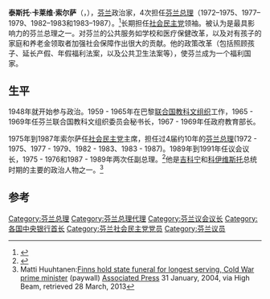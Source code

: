{{Infobox Prime Minister
| name          = 卡莱维·索尔萨
| native_name = Taisto Kalevi Sorsa
| native_name_lang = fi
| image         = Kalevi-Sorsa-1975 (cropped).jpg
| nationality   = [[芬兰|芬兰]]
| order         = [[芬兰总理|芬兰总理]]
| term_start    = 1972年9月4日
| term_end      = 1975年6月13日
| president = [[烏爾霍·吉科寧|烏爾霍·吉科寧]]
| deputy       = [[阿赫蒂·卡尔亚莱宁|阿赫蒂·卡尔亚莱宁]]
| predecessor   = [[拉斐尔·帕西奥|拉斐尔·帕西奥]]
| successor     = [[凯约·利纳马|凯约·利纳马]]
| term_start2    = 1977年5月15日
| term_end2     = 1979年5月26日
| president2 = 烏爾霍·吉科寧
| deputy2      = [[约翰内斯·维罗莱宁|约翰内斯·维罗莱宁]]
| predecessor2   = [[马蒂·米图宁|马蒂·米图宁]]
| successor2   = [[毛诺·科伊维斯托|毛诺·科伊维斯托]]
| term_start3    = 1982年2月19日
| term_end3      = 1987年4月30日
| president3 = [[毛諾·科伊維斯托|毛諾·科伊維斯托]]
| deputy3        = [[阿赫蒂·皮可拉|阿赫蒂·皮可拉]] (1982–1983)<br/>[[帕沃·韦于吕宁|帕沃·韦于吕宁]] (1983–1987)
| predecessor3 = [[毛诺·科伊维斯托|毛诺·科伊维斯托]]
| successor3     = [[哈里·霍尔克里|哈里·霍尔克里]]
| birth_date    = {{birth date|1930|12|21}}
| birth_place   = [[芬兰|芬兰]][[凯乌鲁|凯乌鲁]]
| death_date    = {{death date and age|2004|1|16|1930|12|21}}
| death_place  = [[芬兰|芬兰]][[赫尔辛基|赫尔辛基]]
| party = [[芬兰社会民主党|社会民主党]]
| spouse        = 
| profession    = 
| nickname     =
}}

'''泰斯托·卡莱维·索尔萨'''（{{lang-fi|Taisto Kalevi Sorsa}}，{{bd|1930年|12月21日|2004年|1月16日}}），[[芬兰|芬兰]]政治家，4次担任[[芬兰总理|芬兰总理]]（1972–1975、1977–1979、1982–1983和1983–1987）。<ref>{{cite web |url=http://www.valtioneuvosto.fi/hakemisto/ministerikortisto/ministeritiedot.asp?nro=368 |title=Ministerikortisto |publisher=Valtioneuvosto |deadurl=yes |archiveurl=https://web.archive.org/web/20090503220701/http://www.valtioneuvosto.fi/hakemisto/ministerikortisto/ministeritiedot.asp?nro=368 |archivedate=2009-05-03 |accessdate=2014-04-05 }}</ref>长期担任[[芬兰社会民主党|社会民主党]]领袖。被认为是最具影响力的芬兰总理之一。对芬兰的公共服务如学校和医疗保健改革，以及对有孩子的家庭和养老金领取者加强社会保障作出很大的贡献。他的政策改革（包括照顾孩子、延长产假、年假福利法案，以及公共卫生法案等），使芬兰成为一个福利国家。

==生平==
1948年就开始参与政治。1959 - 1965年在巴黎[[联合国教科文组织|联合国教科文组织]]工作，1965 - 1969年任芬兰联合国教科文组织委员会秘书长，1967 - 1969年任政府教育部长。

1975年到1987年索尔萨任[[芬兰社会民主党|社会民主党]]主席，担任过4届约10年的[[芬兰总理|芬兰总理]](1972 - 1975、1977 - 1979、1982 - 1983、1983 - 1987)。1989年到1991年任议会议长，1975 - 1976和1987 - 1989年两次任副总理。<ref>{{cite web
 |url         = http://www.eduskunta.fi/triphome/bin/hx5000.sh?{hnro}=235&{kieli}=su&{haku}=kaikki
 |title       = Edustajamatrikkeli
 |publisher   = Eduskunta
 |deadurl     = yes
 |archiveurl  = https://web.archive.org/web/20090503203728/http://www.eduskunta.fi/triphome/bin/hx5000.sh?%7Bhnro%7D=235&%7Bkieli%7D=su&%7Bhaku%7D=kaikki
 |archivedate = 2009-05-03
}}</ref>他是[[乌尔霍·吉科宁|吉科宁]]和[[毛诺·科伊维斯托|科伊维斯托]]总统时期的主要的政治人物之一。<ref name=ap>Matti Huuhtanen:[http://www.highbeam.com/doc/1P1-90258815.html Finns hold state funeral for longest serving, Cold War prime minister] {{Wayback|url=http://www.highbeam.com/doc/1P1-90258815.html |date=20140611112932 }} (paywall) [[Associated_Press|Associated Press]] 31 January, 2004, via High Beam, retrieved 28 March, 2013</ref>

==参考==
{{Reflist}}

{{s-start}}
{{s-off}}
{{succession box
|title=[[芬兰总理|芬兰总理]]|years=1972–1975
|before=[[拉斐尔·帕西奥|拉斐尔·帕西奥]]|after=[[凯约·利纳马|凯约·利纳马]]}}
{{succession box
|title=[[芬兰总理|芬兰总理]]|years=1977–1979
|before=[[马蒂·米图宁|马蒂·米图宁]]|after=[[毛诺·科伊维斯托|毛诺·科伊维斯托]]}}
{{succession box
|title=[[芬兰总理|芬兰总理]]|years=1982–1987
|before=[[毛诺·科伊维斯托|毛诺·科伊维斯托]]|after=[[哈里·霍尔克里|哈里·霍尔克里]]}}
{{succession box
|title=[[芬兰议会|芬兰议会]]议长
|before=[[马蒂·阿赫德|马蒂·阿赫德]]|years=1989–1991|after=[[埃斯科·阿霍|埃斯科·阿霍]]}}
{{s-end}}

{{Authority control}}
{{DEFAULTSORT:Sorsa, Kalevi}}
[[Category:芬兰总理|Category:芬兰总理]]
[[Category:芬兰总理代理|Category:芬兰总理代理]]
[[Category:芬兰议会议长|Category:芬兰议会议长]]
[[Category:各国中央银行首长|Category:各国中央银行首长]]
[[Category:芬兰社会民主党党员|Category:芬兰社会民主党党员]]
[[Category:芬兰议员|Category:芬兰议员]]